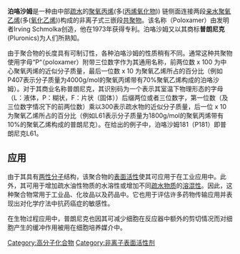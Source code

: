 {{expand|time=2010-07-14T10:39:00+00:00}}
{{chemref|time=2010-07-14T10:39:00+00:00}}
'''泊咯沙姆'''是一种由中部[[疏水|疏水]]的[[聚氧丙烯|聚氧丙烯]](多([[丙烯氧化物|丙烯氧化物]])) 链侧面连接两段[[亲水|亲水]][[聚氧乙烯|聚氧乙烯]](多([[氧化乙烯|氧化乙烯]]))构成的非离子式三嵌段[[共聚物|共聚物]]。该名称（Poloxamer）由发明者Irving Schmolka创造，他在1973年获得专利。泊咯沙姆又以其商标'''普朗尼克'''(Pluronics)为人们所熟知。

由于聚合物的长度具有可制订性，各种泊咯沙姆的性质稍有不同。通常这种共聚物使用字母“P“（poloxamer）附带三位数字作为其通用名称，前两位数 x 100 为中心聚氧丙烯的近似分子质量，最后一位数 x 10 为聚氧乙烯所占的百分比（例如P407表示分子质量为4000g/mol的聚氧丙烯带有70%聚氧乙烯构成的泊咯沙姆）。对于其商业名称普朗尼克，其识别码为一个表示其室温下物理形态的字母（L：液体，P：糊状，F：片状（固体））后缀两位或者三位数字，第一位数（及三位数字情况下的前两位数）乘以300表示疏水物的近似分子质量，后一位 x 10 为聚氧乙烯所占的百分比（例如L61表示分子质量为1800g/mol的聚氧丙烯带有10%的聚氧乙烯构成的普朗尼克）。在给出的例子中，泊咯沙姆181（P181）即普朗尼克L61。
== 应用 ==

由于其具有[[两性分子|两性分子]]结构，该聚合物的[[表面活性|表面活性]]使其可应用于在工业应用中。此外，其可用于增加疏水油性物质的水溶性或增加不同[[疏水物质|疏水物质]]的[[溶混性|溶混性]]。因此，这种聚合物常用于工业品、化妆品以及药品中。它也用于评估许多药物传输应用并表现出对化学疗法中抗药癌症的敏感性。

在生物过程应用中，普朗尼克也因其可减少细胞在反应器中额外的剪切情况而对细胞产生的缓冲作用被用在细胞培养媒介中。


[[Category:高分子化合物|Category:高分子化合物]]
[[Category:非离子表面活性剂|Category:非离子表面活性剂]]